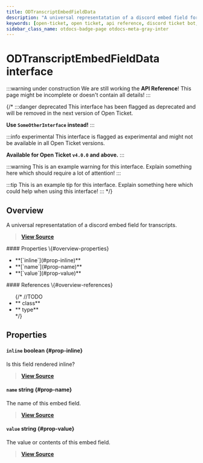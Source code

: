 ```yaml
---
title: ODTranscriptEmbedFieldData
description: "A universal representatation of a discord embed field for transcripts."
keywords: [open-ticket, open ticket, api reference, discord ticket bot, interface]
sidebar_class_name: otdocs-badge-page otdocs-meta-gray-inter
---
```

<head>
    <link rel="apple-touch-icon" href="/img/logo_vertical.png"/>
</head>

# ODTranscriptEmbedFieldData <M color="gray">interface</M>

:::warning under construction
We are still working the **API Reference**! This page might be incomplete or doesn't contain all details!
:::

{/*
:::danger deprecated
This interface has been flagged as deprecated and will be removed in the next version of Open Ticket.

**Use `SomeOtherInterface` instead!**
:::

:::info experimental
This interface is flagged as experimental and might not be available in all Open Ticket versions.

**Available for Open Ticket `v4.0.0` and above.**
:::

:::warning
This is an example warning for this interface. Explain something here which should require a lot of attention!
:::

:::tip
This is an example tip for this interface. Explain something here which could help when using this interface!
:::
*/}

## Overview
A universal representatation of a discord embed field for transcripts.

> [**View Source**](https://otgithub.dj-dj.be/tree/main/src/core/api/openticket/transcript.ts#L536)

<FlexHorizontal>
<div style={{width:"50%"}}>
    #### Properties \{#overview-properties}
    <ul>
        <li>**[`inline`](#prop-inline)**</li>
        <li>**[`name`](#prop-name)**</li>
        <li>**[`value`](#prop-value)**</li>
    </ul>
</div>
<div style={{width:"50%"}}>
    #### References \{#overview-references}
    <ul>
        {/*
        //TODO
        <li>**<code><ApiUrl url="class:ODId" label="api.ODId"/></code> <M color="purple">class</M>**</li>
        <li>**<code><ApiUrl url="type:ODExampleType" label="api.ODExampleType"/></code> <M color="brown">type</M>**</li>
        */}
    </ul>
</div>
</FlexHorizontal>

## Properties
<Divider></Divider>
#### `inline` <M color="red">boolean</M> <ApiBlock><ApiUrl url="js:boolean" label="boolean"/></ApiBlock> \{#prop-inline}
Is this field rendered inline?

> [**View Source**](https://otgithub.dj-dj.be/tree/main/src/core/api/openticket/transcript.ts#L542)

<Divider></Divider>
#### `name` <M color="blue">string</M> <ApiBlock><ApiUrl url="js:string" label="string"/></ApiBlock> \{#prop-name}
The name of this embed field.

> [**View Source**](https://otgithub.dj-dj.be/tree/main/src/core/api/openticket/transcript.ts#L538)

<Divider></Divider>
#### `value` <M color="blue">string</M> <ApiBlock><ApiUrl url="js:string" label="string"/></ApiBlock> \{#prop-value}
The value or contents of this embed field.

> [**View Source**](https://otgithub.dj-dj.be/tree/main/src/core/api/openticket/transcript.ts#L540)

<Divider></Divider>

